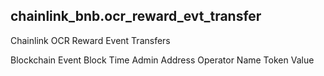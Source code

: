 ## chainlink_bnb.ocr_reward_evt_transfer 
Chainlink OCR Reward Event Transfers


<ParamField path="blockchain">
Blockchain
</ParamField>
<ParamField path="evt_block_time">
Event Block Time
</ParamField>
<ParamField path="admin_address">
Admin Address
</ParamField>
<ParamField path="operator_name">
Operator Name
</ParamField>
<ParamField path="token_value">
Token Value
</ParamField>
